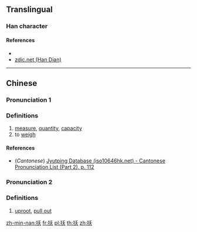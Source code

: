 {{character info/new}}
{{also|扶|抚}}
==Translingual==

===Han character===
{{Han char|rn=64|rad=手|as=04|sn=7|four=52034|canj=QHK,XQHK|ids=⿰扌夭}}

====References====
* {{Han ref|kx=0419.090|dkj=11842|dj=0766.020|hdz=31838.030|uh=6277|ud=25207|bh=CAF3|bd=51955}}
* [http://www.zdic.net/z/1a/js/6277.htm zdic.net (Han Dian)]

----

==Chinese==
{{zh-forms}}

===Pronunciation 1===
{{zh-pron
|m=ào
|c=ou3,ngou3
|mc=
|oc=
|ma=
|cat=n,v
}}

===Definitions===
{{zh-hanzi}}

# [[measure]], [[quantity]], [[capacity]]
# to [[weigh]]

====References====
* (''Cantonese'') [http://www.iso10646hk.net/jp/document/download.jsp Jyutping Database (iso10646hk.net) - Cantonese Pronunciation List (Part 2), p. 112]

===Pronunciation 2===
{{zh-pron
|m=bā
|c=
|ma=
|cat=v
}}

===Definitions===
{{zh-hanzi}}

# {{lb|cmn|archaic}} [[uproot]], [[pull out]]

[[zh-min-nan:扷]]
[[fr:扷]]
[[pl:扷]]
[[th:扷]]
[[zh:扷]]